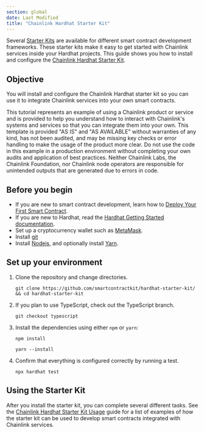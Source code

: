 ```yaml
---
section: global
date: Last Modified
title: "Chainlink Hardhat Starter Kit"
---
```



Several [Starter Kits](https://github.com/smartcontractkit/starter-kits/blob/main/README.md) are available for different smart contract development frameworks. These starter kits make it easy to get started with Chainlink services inside your Hardhat projects. This guide shows you how to install and configure the [Chainlink Hardhat Starter Kit](https://github.com/smartcontractkit/hardhat-starter-kit).

## Objective

You will install and configure the Chainlink Hardhat starter kit so you can use it to integrate Chainlink services into your own smart contracts.

<Aside type="caution" title="Disclaimer">
  This tutorial represents an example of using a Chainlink product or service and is provided to help you understand how
  to interact with Chainlink's systems and services so that you can integrate them into your own. This template is
  provided "AS IS" and "AS AVAILABLE" without warranties of any kind, has not been audited, and may be missing key
  checks or error handling to make the usage of the product more clear. Do not use the code in this example in a
  production environment without completing your own audits and application of best practices. Neither Chainlink Labs,
  the Chainlink Foundation, nor Chainlink node operators are responsible for unintended outputs that are generated due
  to errors in code.
</Aside>

## Before you begin

- If you are new to smart contract development, learn how to [Deploy Your First Smart Contract](/getting-started/deploy-your-first-contract).
- If you are new to Hardhat, read the [Hardhat Getting Started documentation](https://hardhat.org/getting-started/).
- Set up a cryptocurrency wallet such as [MetaMask](https://metamask.io/).
- Install [git](https://git-scm.com/book/en/v2/Getting-Started-Installing-Git)
- Install [Nodejs](https://nodejs.org/en/), and optionally install [Yarn](https://classic.yarnpkg.com/lang/en/docs/install/).

## Set up your environment

1. Clone the repository and change directories.

   ```shell
   git clone https://github.com/smartcontractkit/hardhat-starter-kit/ && cd hardhat-starter-kit
   ```

1. If you plan to use TypeScript, check out the TypeScript branch.

   ```
   git checkout typescript
   ```

1. Install the dependencies using either `npm` or `yarn`:

   ```
   npm install
   ```

   ```
   yarn --install
   ```

1. Confirm that everything is configured correctly by running a test.

   ```
   npx hardhat test
   ```

## Using the Starter Kit

After you install the starter kit, you can complete several different tasks. See the [Chainlink Hardhat Starter Kit Usage](https://github.com/smartcontractkit/hardhat-starter-kit#usage) guide for a list of examples of how the starter kit can be used to develop smart contracts integrated with Chainlink services.
